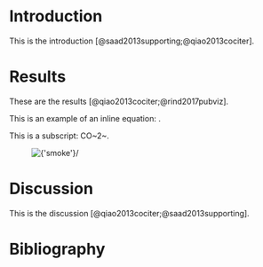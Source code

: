 
# Introduction

This is the introduction [@saad2013supporting;@qiao2013cociter].

# Results

These are the results [@qiao2013cociter;@rind2017pubviz].

This is an example of an inline equation: <InlineEquation tex="\int_0^\infty x^2 dx"/>.

This is a subscript: CO~2~.

<Figure
  label={'Figure 1'}
  title={'An example figure'}
  caption={'This is an example figure.'}
>
  <img src={smoke} alt={'smoke'}/>
</Figure>

# Discussion

This is the discussion [@qiao2013cociter;@saad2013supporting].

# Bibliography

<Bibliography/>

